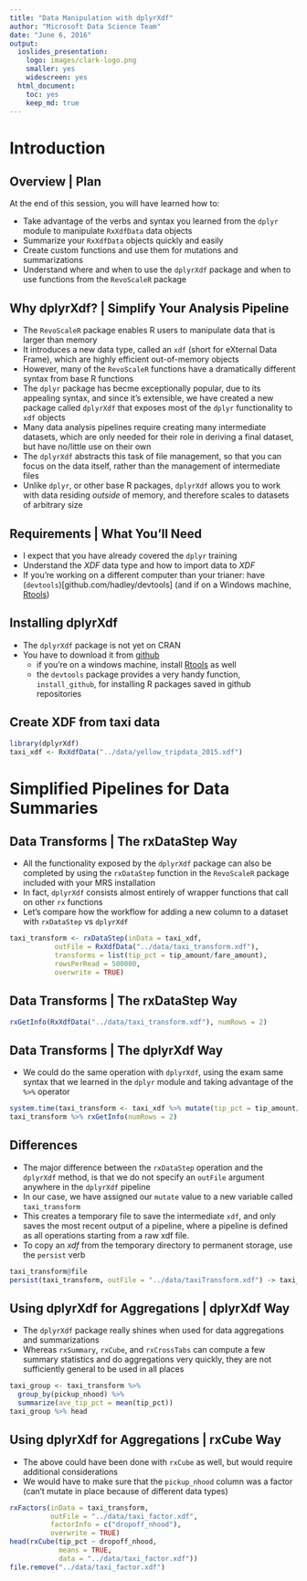 ```yaml
---
title: "Data Manipulation with dplyrXdf"
author: "Microsoft Data Science Team"
date: "June 6, 2016"
output:
  ioslides_presentation:
    logo: images/clark-logo.png
    smaller: yes
    widescreen: yes
  html_document:
    toc: yes
    keep_md: true
---
```



# Introduction

## Overview | Plan

At the end of this session, you will have learned how to:

* Take advantage of the verbs and syntax you learned from the `dplyr` module to manipulate `RxXdfData` data objects
* Summarize your `RxXdfData` objects quickly and easily
* Create custom functions and use them for mutations and summarizations
* Understand where and when to use the `dplyrXdf` package and when to use functions from the `RevoScaleR` package

## Why dplyrXdf? | Simplify Your Analysis Pipeline

* The `RevoScaleR` package enables R users to manipulate data that is larger than memory
* It introduces a new data type, called an `xdf` (short for eXternal Data Frame), which are highly efficient out-of-memory objects
* However, many of the `RevoScaleR` functions have a dramatically different syntax from base R functions
* The `dplyr` package has becme exceptionally popular, due to its appealing syntax, and since it's extensible, we have created a new package called `dplyrXdf` that exposes most of the `dplyr` functionality to `xdf` objects
* Many data analysis pipelines require creating many intermediate datasets, which are only needed for their role in deriving a final dataset, but have no/little use on their own
* The `dplyrXdf` abstracts this task of file management, so that you can focus on the data itself, rather than the management of intermediate files
* Unlike `dplyr`, or other base R packages, `dplyrXdf` allows you to work with data residing _outside_ of memory, and therefore scales to datasets of arbitrary size


## Requirements | What You'll Need

* I expect that you have already covered the `dplyr` training
* Understand the *XDF* data type and how to import data to *XDF*
* If you're working on a different computer than your trianer: have (`devtools`)[github.com/hadley/devtools] (and if on a Windows machine, [Rtools](https://cran.r-project.org/bin/windows/Rtools/))

## Installing dplyrXdf

* The `dplyrXdf` package is not yet on CRAN
* You have to download it from [github](https://github.com/RevolutionAnalytics/dplyrXdf/)
  - if you're on a windows machine, install [Rtools](https://cran.r-project.org/bin/windows/Rtools/) as well
  - the `devtools` package provides a very handy function, `install_github`, for installing R packages saved in github repositories

## Create XDF from taxi data

```r
library(dplyrXdf)
taxi_xdf <- RxXdfData("../data/yellow_tripdata_2015.xdf")
```

# Simplified Pipelines for Data Summaries

## Data Transforms | The rxDataStep Way

* All the functionality exposed by the `dplyrXdf` package can also be completed
by using the `rxDataStep` function in the `RevoScaleR` package included with your MRS installation
* In fact, `dplyrXdf` consists almost entirely of wrapper functions that call on other `rx` functions
* Let's compare how the workflow for adding a new column to a dataset with `rxDataStep` vs `dplyrXdf`

```r
taxi_transform <- rxDataStep(inData = taxi_xdf,
           outFile = RxXdfData("../data/taxi_transform.xdf"),
           transforms = list(tip_pct = tip_amount/fare_amount),
           rowsPerRead = 500000,
           overwrite = TRUE)
```

## Data Transforms | The rxDataStep Way

```r
rxGetInfo(RxXdfData("../data/taxi_transform.xdf"), numRows = 2)

```

## Data Transforms | The dplyrXdf Way

* We could do the same operation with `dplyrXdf`, using the exam same syntax 
that we learned in the `dplyr` module and taking advantage of the `%>%` operator 

```r
system.time(taxi_transform <- taxi_xdf %>% mutate(tip_pct = tip_amount/fare_amount))
taxi_transform %>% rxGetInfo(numRows = 2)

```

## Differences

* The major difference between the `rxDataStep` operation and the `dplyrXdf` method, is that we do not specify an `outFile` argument anywhere in the `dplyrXdf` pipeline
* In our case, we have assigned our `mutate` value to a new variable called `taxi_transform`
* This creates a temporary file to save the intermediate `xdf`, and only saves the most recent output of a pipeline, where a pipeline is defined as all operations starting from a raw xdf file.
* To copy an *xdf* from the temporary directory to permanent storage, use the `persist` verb

```r
taxi_transform@file
persist(taxi_transform, outFile = "../data/taxiTransform.xdf") -> taxi_transform
```


## Using dplyrXdf for Aggregations | dplyrXdf Way

* The `dplyrXdf` package really shines when used for data aggregations and summarizations
* Whereas `rxSummary`, `rxCube`, and `rxCrossTabs` can compute a few summary statistics and do aggregations very quickly, they are not sufficiently general to be used in all places


```r
taxi_group <- taxi_transform %>%
  group_by(pickup_nhood) %>% 
  summarize(ave_tip_pct = mean(tip_pct))
taxi_group %>% head
```

## Using dplyrXdf for Aggregations | rxCube Way

* The above could have been done with `rxCube` as well, but would require additional considerations
* We would have to make sure that the `pickup_nhood` column was a factor (can't mutate in place because of different data types)

```r
rxFactors(inData = taxi_transform, 
          outFile = "../data/taxi_factor.xdf", 
          factorInfo = c("dropoff_nhood"), 
          overwrite = TRUE)
head(rxCube(tip_pct ~ dropoff_nhood, 
            means = TRUE, 
            data = "../data/taxi_factor.xdf"))
file.remove("../data/taxi_factor.xdf")
```

